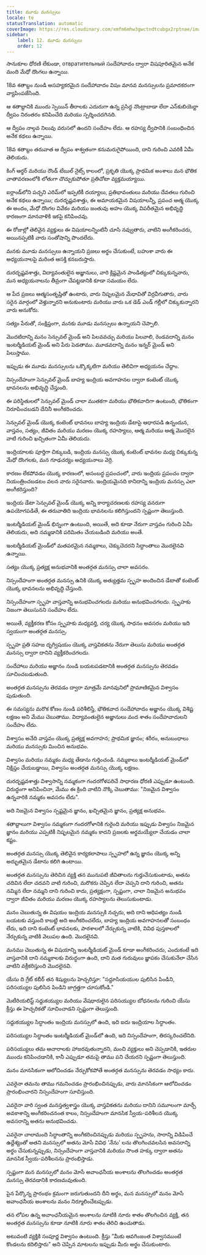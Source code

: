 ```yaml
---
title: మూడు మనస్సులు
locale: te
statusTranslation: automatic
coverImage: https://res.cloudinary.com/xmfm6mhw3gwctndtcubgx2rptnae/image/upload/v1741354419/small_cover_la_gran_rebelion_28716e29d2.webp
sidebar:
    label: 12. మూడు మనస్సులు
    order: 12
---
```

సానుకూల ధోరణి లేకుండా, отвратительный సందేహావాదం ద్వారా విషపూరితమైన అనేక మంది మేధో దొంగలు ఉన్నాయి.

18వ శతాబ్దం నుండి అసహ్యకరమైన సందేహావాదం విషం మానవ మనస్సులను ప్రమాదకరంగా వ్యాపింపజేసింది.

ఆ శతాబ్దానికి ముందు స్పెయిన్ తీరాలకు ఎదురుగా ఉన్న ప్రసిద్ధ నొంట్రాబాడా లేదా ఎన్‌కుబియెర్టా ద్వీపం నిరంతరం కనిపించేది మరియు స్పర్శించదగినది.

ఆ ద్వీపం నాల్గవ నిలువు వరుసలో ఉందని సందేహం లేదు. ఆ రహస్య ద్వీపానికి సంబంధించిన అనేక కథలు ఉన్నాయి.

18వ శతాబ్దం తరువాత ఆ ద్వీపం శాశ్వతంగా కనుమరుగైపోయింది, దాని గురించి ఎవరికీ ఏమీ తెలియదు.

కింగ్ ఆర్థర్ మరియు రౌండ్ టేబుల్ నైట్స్ కాలంలో, ప్రకృతి యొక్క ప్రాథమిక అంశాలు మన భౌతిక వాతావరణంలోకి లోతుగా చొచ్చుకుపోతూ ప్రతిచోటా వ్యక్తమయ్యాయి.

ఐర్లాండ్‌లోని పచ్చని ఎరిమ్‌లో ఇప్పటికీ దయ్యాలు, ప్రతిభావంతులు మరియు దేవతలు గురించి అనేక కథలు ఉన్నాయి; దురదృష్టవశాత్తు, ఈ అమాయకమైన విషయాలన్నీ, ప్రపంచ ఆత్మ యొక్క ఈ అందం, మేధో దొంగల వివేకం మరియు జంతువు అహం యొక్క విపరీతమైన అభివృద్ధి కారణంగా మానవాళికి ఇకపై కనిపించవు.

ఈ రోజుల్లో తెలివైన వ్యక్తులు ఈ విషయాలన్నింటినీ చూసి నవ్వుతారు, వాటిని అంగీకరించరు, అయినప్పటికీ వారు సంతోషాన్ని పొందలేదు.

మనకు మూడు మనస్సులు ఉన్నాయని ప్రజలు అర్థం చేసుకుంటే, బహుశా వారు ఈ అధ్యయనాలపై మరింత ఆసక్తి కనబరుస్తారు.

దురదృష్టవశాత్తు, విద్యావంతులైన అజ్ఞానులు, వారి క్లిష్టమైన పాండిత్యంలో చిక్కుకున్నవారు, మన అధ్యయనాలను తీవ్రంగా చేపట్టడానికి కూడా సమయం లేదు.

ఆ పేద ప్రజలు ఆత్మసంతృప్తితో ఉంటారు, వారు నిష్ఫలమైన మేధావితో విర్రవీగుతారు, వారు సరైన మార్గంలో వెళ్తున్నారని అనుకుంటారు మరియు వారు ఒక డెడ్ ఎండ్ గల్లీలో చిక్కుకున్నారని వారు అనుకోరు.

సత్యం పేరుతో, సంక్షిప్తంగా, మనకు మూడు మనస్సులు ఉన్నాయని చెప్పాలి.

మొదటిదాన్ని మనం సెన్సువల్ మైండ్ అని పిలవవచ్చు మరియు పిలవాలి, రెండవదాన్ని మనం ఇంటర్మీడియట్ మైండ్ అని పేరు పెడతాము. మూడవదాన్ని మనం ఇన్నర్ మైండ్ అని పిలుస్తాము.

ఇప్పుడు ఈ మూడు మనస్సులను ఒక్కొక్కటిగా మరియు తెలివిగా అధ్యయనం చేద్దాం.

నిస్సందేహంగా సెన్సువల్ మైండ్ బాహ్య ఇంద్రియ అవగాహనల ద్వారా కంటెంట్ యొక్క భావనలను అభివృద్ధి చేస్తుంది.

ఈ పరిస్థితులలో సెన్సువల్ మైండ్ చాలా ముతకగా మరియు భౌతికవాదిగా ఉంటుంది, భౌతికంగా నిరూపించబడని దేనినీ అంగీకరించదు.

సెన్సువల్ మైండ్ యొక్క కంటెంట్ భావనలు బాహ్య ఇంద్రియ డేటాపై ఆధారపడి ఉన్నందున, వాస్తవం, సత్యం, జీవితం మరియు మరణం యొక్క రహస్యాలు, ఆత్మ మరియు ఆత్మ మొదలైన వాటి గురించి ఖచ్చితంగా ఏమీ తెలియదు.

ఇంద్రియాలకు పూర్తిగా చిక్కుబడి, ఇంద్రియ మనస్సు యొక్క కంటెంట్ భావనల మధ్య చిక్కుకున్న మేధో దొంగలకు, మన గూఢచర్యం అధ్యయనాలు వెర్రి.

కారణం లేకపోవడం యొక్క కారణంలో, అసంబద్ధ ప్రపంచంలో, వారు ఇంద్రియ ప్రపంచం ద్వారా నియంత్రించబడటం వలన వారు సరైనవారు. ఇంద్రియమైనది కానిదాన్ని ఇంద్రియ మనస్సు ఎలా అంగీకరిస్తుంది?

ఇంద్రియ డేటా సెన్సువల్ మైండ్ యొక్క అన్ని కార్యాచరణలకు రహస్య వనరుగా ఉపయోగపడితే, ఈ తరువాతిది ఇంద్రియ భావనలను కలిగిస్తుందని స్పష్టంగా తెలుస్తుంది.

ఇంటర్మీడియట్ మైండ్ భిన్నంగా ఉంటుంది, అయితే, అది కూడా నేరుగా వాస్తవం గురించి ఏమీ తెలియదు, అది నమ్మడానికి పరిమితం చేయబడింది మరియు అంతే.

ఇంటర్మీడియట్ మైండ్‌లో మతపరమైన నమ్మకాలు, చెక్కుచెదరని సిద్ధాంతాలు మొదలైనవి ఉన్నాయి.

సత్యం యొక్క ప్రత్యక్ష అనుభవానికి అంతర్గత మనస్సు చాలా అవసరం.

నిస్సందేహంగా అంతర్గత మనస్సు ఉనికి యొక్క అత్యుత్తమ స్పృహ అందించిన డేటాతో కంటెంట్ యొక్క భావనలను అభివృద్ధి చేస్తుంది.

నిస్సందేహంగా స్పృహ వాస్తవాన్ని అనుభవించగలదు మరియు అనుభవించగలదు. స్పృహకు నిజంగా తెలుసునని సందేహం లేదు.

అయితే, వ్యక్తీకరణ కోసం స్పృహకు మధ్యవర్తి, చర్య యొక్క సాధనం అవసరం మరియు ఇది స్వయంగా అంతర్గత మనస్సు.

స్పృహ ప్రతి సహజ దృగ్విషయం యొక్క వాస్తవికతను నేరుగా తెలుసు మరియు అంతర్గత మనస్సు ద్వారా దానిని వ్యక్తీకరించగలదు.

సందేహాలు మరియు అజ్ఞానం నుండి బయటపడటానికి అంతర్గత మనస్సును తెరవడం సూచించబడుతుంది.

అంతర్గత మనస్సును తెరవడం ద్వారా మాత్రమే మానవునిలో ప్రామాణికమైన విశ్వాసం పుడుతుంది.

ఈ సమస్యను మరొక కోణం నుండి పరిశీలిస్తే, భౌతికవాద సందేహావాదం అజ్ఞానం యొక్క విశిష్ట లక్షణం అని మేము చెబుతాము. విద్యావంతులైన అజ్ఞానులు వంద శాతం సందేహవాదులని సందేహం లేదు.

విశ్వాసం అనేది వాస్తవం యొక్క ప్రత్యక్ష అవగాహన; ప్రాథమిక జ్ఞానం; శరీరం, అనుబంధాలు మరియు మనస్సుకు మించిన అనుభవం.

విశ్వాసం మరియు నమ్మకం మధ్య తేడాను గుర్తించండి. నమ్మకాలు ఇంటర్మీడియట్ మైండ్‌లో నిక్షిప్తం చేయబడ్డాయి, విశ్వాసం అంతర్గత మనస్సు యొక్క లక్షణం.

దురదృష్టవశాత్తు విశ్వాసాన్ని నమ్మకంగా గందరగోళపరిచే సాధారణ ధోరణి ఎప్పుడూ ఉంటుంది. విరుద్ధంగా అనిపించినా, మేము ఈ క్రింది వాటిని నొక్కి చెబుతాము: "నిజమైన విశ్వాసం ఉన్నవారికి నమ్మకం అవసరం లేదు".

అది నిజమైన విశ్వాసం స్పష్టమైన జ్ఞానం, ఖచ్చితమైన జ్ఞానం, ప్రత్యక్ష అనుభవం.

శతాబ్దాలుగా విశ్వాసం నమ్మకంగా గందరగోళానికి గురైంది మరియు ఇప్పుడు విశ్వాసం నిజమైన జ్ఞానం మరియు ఎప్పటికీ నిష్ఫలమైన నమ్మకం కాదని ప్రజలకు అర్థమయ్యేలా చేయడం చాలా కష్టం.

అంతర్గత మనస్సు యొక్క తెలివైన కార్యకలాపాలు స్పృహలో ఉన్న జ్ఞానం యొక్క అన్ని అద్భుతమైన డేటాను కలిగి ఉంటాయి.

అంతర్గత మనస్సును తెరిచిన వ్యక్తి తన మునుపటి జీవితాలను గుర్తుచేసుకుంటాడు, అతను చదివిన లేదా చదవని వాటి గురించి, మరొకరు చెప్పిన లేదా చెప్పని దాని గురించి, అతను నమ్మిన లేదా నమ్మని దాని గురించి కాదు, ప్రత్యక్షంగా, స్పష్టంగా, చాలా నిజమైన అనుభవం ద్వారా జీవితం మరియు మరణం యొక్క రహస్యాలను తెలుసుకుంటాడు.

మనం చెబుతున్న ఈ విషయం ఇంద్రియ మనస్సుకి నచ్చదు, అది దాని ఆధిపత్యం నుండి బయటకు వస్తుంది కాబట్టి అది అంగీకరించలేదు, బాహ్య ఇంద్రియ అవగాహనలతో సంబంధం లేదు, ఇది దాని కంటెంట్ భావనలకు, పాఠశాలలో నేర్చుకున్న వాటికి, వివిధ పుస్తకాలలో నేర్చుకున్న వాటికి వెలుపల ఉంది. మొదలైనవి.

మనము చెబుతున్న ఈ విషయాన్ని ఇంటర్మీడియట్ మైండ్ కూడా అంగీకరించదు, ఎందుకంటే ఇది వాస్తవానికి దాని నమ్మకాలకు విరుద్ధంగా ఉంది, దాని మత గురువులు జ్ఞాపకం చేసుకునేలా చేసిన వాటిని వక్రీకరిస్తుంది మొదలైనవి.

యేసు ది గ్రేట్ కబీర్ తన శిష్యులను హెచ్చరిస్తూ: "సద్దూసియయుల పులిసిన పిండిని, పరిసయ్యుల పులిసిన పిండిని జాగ్రత్తగా చూసుకోండి."

మెటీరియలిస్ట్ సద్దుకయ్యుల మరియు వేషధారులైన పరిసయ్యుల బోధనలను గురించి యేసు క్రీస్తు ఈ హెచ్చరికతో సూచించాడని స్పష్టంగా తెలుస్తుంది.

సద్దుకయ్యుల సిద్ధాంతం ఇంద్రియ మనస్సులో ఉంది, ఇది ఐదు ఇంద్రియాల సిద్ధాంతం.

పరిసయ్యుల సిద్ధాంతం ఇంటర్మీడియట్ మైండ్‌లో ఉంది, ఇది నిస్సందేహంగా, తిరస్కరించలేనిది.

పరిసయ్యులు తమ ఆచారాలకు హాజరవుతున్నారని, మంచి వ్యక్తులు అని చెప్పడానికి, ఇతరుల ముందు కనిపించడానికి, కానీ ఎప్పుడూ తమపై తాము పని చేయరని స్పష్టంగా తెలుస్తుంది.

మనం మానసికంగా ఆలోచించడం నేర్చుకోకపోతే అంతర్గత మనస్సును తెరవడం సాధ్యం కాదు.

ఎవరైనా తమను తాము గమనించడం ప్రారంభించినప్పుడు, వారు మానసికంగా ఆలోచించడం ప్రారంభించారని నిస్సందేహంగా సూచిస్తుంది.

ఎవరైనా వారి స్వంత మనస్తత్వశాస్త్రం యొక్క వాస్తవికతను మరియు దానిని సమూలంగా మార్చే అవకాశాన్ని అంగీకరించనంత కాలం, నిస్సందేహంగా మానసిక స్వీయ-పరిశీలన యొక్క అవసరాన్ని అతను అనుభవించడు.

ఎవరైనా చాలామంది సిద్ధాంతాన్ని అంగీకరించినప్పుడు మరియు స్పృహను, సారాన్ని విడిపించే ఉద్దేశ్యంతో అతని మనస్సులో అతను మోసే వివిధ 'నేను' లను తొలగించవలసిన అవసరాన్ని అర్థం చేసుకున్నప్పుడు, నిస్సందేహంగా వాస్తవానికి మరియు సొంత హక్కు ద్వారా అతను మానసిక స్వీయ-పరిశీలనను ప్రారంభిస్తాడు.

స్పష్టంగా మన మనస్సులో మనం మోసే అవాంఛనీయ అంశాలను తొలగించడం అంతర్గత మనస్సు తెరవడానికి కారణమవుతుంది.

పైన పేర్కొన్న ప్రారంభం క్రమంగా జరుగుతుందని దీని అర్థం, మన మనస్సులో మనం మోసే అవాంఛనీయ అంశాలను మనం నిర్మూలించేటప్పుడు.

తన లోపల ఉన్న అవాంఛనీయమైన అంశాలను నూటికి నూరు శాతం తొలగించిన వ్యక్తి, తన అంతర్గత మనస్సును కూడా నూటికి నూరు శాతం తెరిచి ఉంచుతాడు.

అటువంటి వ్యక్తికి సంపూర్ణ విశ్వాసం ఉంటుంది. క్రీస్తు "మీకు ఆవగింజంత విశ్వాసముంటే కొండలను కదిలిస్తారు" అని చెప్పిన మాటలను ఇప్పుడు మీరు అర్థం చేసుకుంటారు.
